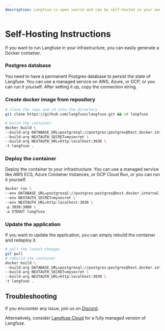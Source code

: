 ```yaml
---
description: Langfuse is open source and can be self-hosted in your own infrastructure via Docker
---
```



# Self-Hosting Instructions

If you want to run Langfuse in your infrastructure, you can easily generate a Docker container.

<Steps>

### Postgres database

You need to have a permanent Postgres database to persist the state of Langfuse. You can use a managed service on AWS, Azure, or GCP, or you can run it yourself. After setting it up, copy the connection string.

### Create docker image from repository

```bash copy
# clone the repo and cd into the directory
git clone https://github.com/langfuse/langfuse.git && cd langfuse

# build the container
docker build \
--build-arg DATABASE_URL=postgresql://postgres:postgres@host.docker.internal:5432/postgres \
--build-arg NEXTAUTH_SECRET=mysecret \
--build-arg NEXTAUTH_URL=http:localhost:3030 \
-t langfuse .
```

### Deploy the container

Deploy the container to your infrastructure. You can use a managed service like AWS ECS, Azure Container Instances, or GCP Cloud Run, or you can run it yourself.

```bash copy
docker run \
--env DATABASE_URL=postgresql://postgres:postgres@host.docker.internal:5432/postgres \
--env NEXTAUTH_SECRET=mysecret \
--env NEXTAUTH_URL=http:localhost:3030 \
-p 3030:3000 \
-a STDOUT langfuse
```

### Update the application

If you want to update the application, you can simply rebuild the container and redeploy it.

```bash copy
# pull the latest changes
git pull
# rebuild the container
docker build \
--build-arg DATABASE_URL=postgresql://postgres:postgres@host.docker.internal:5432/postgres \
--build-arg NEXTAUTH_SECRET=mysecret \
--build-arg NEXTAUTH_URL=http:localhost:3030 \
-t langfuse .
```

</Steps>

## Troubleshooting

If you encounter any issue, join us on [Discord](https://discord.gg/7NXusRtqYU).

Alternatively, consider [Langfuse Cloud](/docs/deployment/cloud) for a fully managed version of Langfuse.
